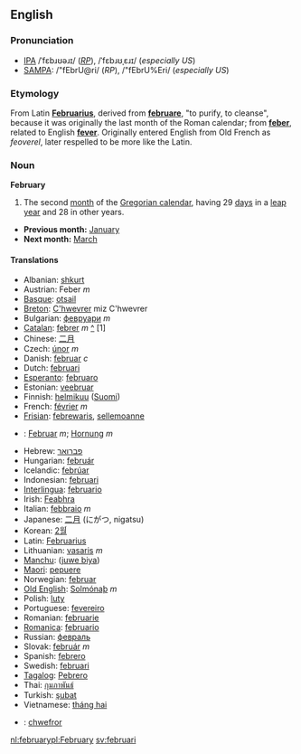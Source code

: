 == English ==
===Pronunciation===
*[[w:IPA|IPA]] /ˈfɛbɹʊəɹɪ/ (''[[RP]]''), /ˈfɛbɹʊˌɛɹɪ/ (''especially US'')
*[[w:SAMPA|SAMPA]]: /"fEbrU@ri/ (''RP''), /"fEbrU%Eri/ (''especially US'')

===Etymology===
From Latin '''[[Februarius]]''', derived from '''[[februare]]''', "to purify, to cleanse", because it was originally the last month of the Roman calendar; from '''[[feber]]''', related to English '''[[fever]]'''. Originally entered English from Old French as ''feoverel'', later respelled to be more like the Latin.

===Noun===
'''February'''
#The second [[month]] of the [[Gregorian calendar]], having 29 [[day]]s in a [[leap year]] and 28 in other years.

*'''Previous month:''' [[January]]
*'''Next month:''' [[March]]

====Translations====
*Albanian: [[shkurt]]
*Austrian: Feber ''m''
*[[Basque]]: [[otsail]]
*[[Breton]]: [[C'hwevrer]] miz C'hwevrer
*Bulgarian: [[февруари]] ''m''
*[[Catalan]]: [[febrer]] ''m'' [[:ca:febrer|^]] [1]
*Chinese: [[二月]]
*Czech: [[únor]] ''m''
* Danish: [[februar]] ''c''
*Dutch: [[februari]]
*[[Esperanto]]: [[februaro]]
*Estonian: [[veebruar]]
*Finnish: [[helmikuu]] ([[:fi:helmikuu|Suomi]])
*French: [[février]] ''m''
*[[Frisian]]: [[febrewaris]], [[sellemoanne]]
*{{de}}: [[Februar]] ''m''; [[Hornung]] ''m''
*Hebrew: [[פברואר]]
*Hungarian: [[február]]
*Icelandic: [[febrúar]]
*Indonesian: [[februari]]
*[[Interlingua]]: [[februario]]
*Irish: [[Feabhra]]
*Italian: [[febbraio]] ''m''
*Japanese: [[二月]] (にがつ, nigatsu)
*Korean: [[2월์]]
*Latin: [[Februarius]]
*Lithuanian: [[vasaris]] ''m''
*[[Manchu]]: ([[juwe biya]])
*[[Maori]]: [[pepuere]]
*Norwegian: [[februar]]
*[[Old English]]: [[Solmónaþ]] ''m''
*Polish: [[luty]]
*Portuguese: [[fevereiro]]
*Romanian: [[februarie]]
*[[Romanica]]: [[februario]]
*Russian: [[февраль]]
*Slovak: [[február]] ''m''
*Spanish: [[febrero]]
*Swedish: [[februari]]
*[[Tagalog]]: [[Pebrero]]
*Thai: [[กุมภาพันธ์]]
*Turkish: [[şubat]]
*Vietnamese: [[tháng hai]]
*{{cy}}: [[chwefror]]

[[nl:february]][[pl:February]]
[[sv:februari]]